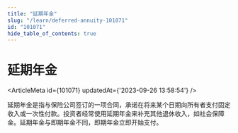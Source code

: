 ```yaml
---
title: "延期年金"
slug: "/learn/deferred-annuity-101071"
id: "101071"
hide_table_of_contents: true
---
```



# 延期年金

<ArticleMeta id={101071} updatedAt={'2023-09-26 13:58:54'} />
<div className='border-solid border-b border-t-0 my-4 border-[var(--ifm-color-gray-300)]' />

延期年金是指与保险公司签订的一项合同，承诺在将来某个日期向所有者支付固定收入或一次性付款。投资者经常使用延期年金来补充其他退休收入，如社会保障金。延期年金与即期年金不同，即期年金立即开始支付。
